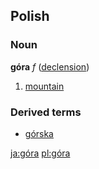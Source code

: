 ==Polish==
===Noun===
'''góra''' ''f'' ([[Wiktionary Appendix:Polish hard feminine noun declension|declension]])
# [[mountain]]

===Derived terms===
* [[górska]]

[[ja:góra]]
[[pl:góra]]